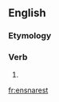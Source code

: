 ==English==

===Etymology===
{{suffix|ensnare|est|lang=en}}

===Verb===
{{head|en|verb form}}

# {{en-archaic second-person singular of|ensnare|lang=en}}

[[fr:ensnarest]]